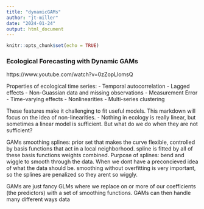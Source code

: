 ```yaml
---
title: "dynamicGAMs"
author: "jt-miller"
date: "2024-01-24"
output: html_document
---
```


```r
knitr::opts_chunk$set(echo = TRUE)
```

### Ecological Forecasting with Dynamic GAMs 
https://www.youtube.com/watch?v=0zZopLlomsQ

Properties of ecological time series:
- Temporal autocorrelation
- Lagged effects
- Non-Guassian data and missing observations
- Measurement Error
- Time-varying effects
- Nonlinearities 
- Multi-series clustering

These features make it challenging to fit useful models. 
This markdown will focus on the idea of non-linearities. 
- Nothing in ecology is really linear, but sometimes a linear model is sufficient. But what do we do when they are not sufficient? 

GAMs
smoothing splines: prior set that makes the curve flexible, controlled by basis functions that act in a local neighborhood. spline is fitted by all of these basis functions weights combined. 
Purpose of splines: bend and wiggle to smooth through the data. When we dont have a preconcieved idea of what the data should be. smoothing without overfitting is very important, so the splines are penalized so they arent so wiggly. 

GAMs are just fancy GLMs where we replace on or more of our coefficients (the predictors) with a set of smoothing functions. 
GAMs can then handle many different ways data 
